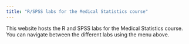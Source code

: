```yaml
---
title: "R/SPSS labs for the Medical Statistics course"
---
```


This website hosts the R and SPSS labs for the Medical Statistics course. You can navigate between the different labs using the menu above.
